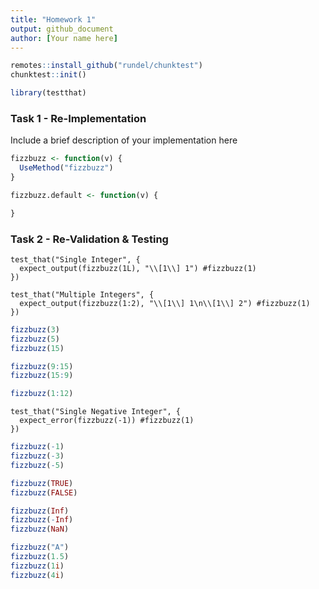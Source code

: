 ```yaml
---
title: "Homework 1"
output: github_document
author: [Your name here]
---
```


```r
remotes::install_github("rundel/chunktest")
chunktest::init()

library(testthat)
```


### Task 1 - Re-Implementation

Include a brief description of your implementation here

```r
fizzbuzz <- function(v) {
  UseMethod("fizzbuzz")
}

fizzbuzz.default <- function(v) {

}
```

### Task 2 - Re-Validation & Testing

```testthat
test_that("Single Integer", {
  expect_output(fizzbuzz(1L), "\\[1\\] 1") #fizzbuzz(1)
})

test_that("Multiple Integers", {
  expect_output(fizzbuzz(1:2), "\\[1\\] 1\n\\[1\\] 2") #fizzbuzz(1)
})
```

```r
fizzbuzz(3)
fizzbuzz(5)
fizzbuzz(15)

fizzbuzz(9:15)
fizzbuzz(15:9)

fizzbuzz(1:12)
```

```testthat
test_that("Single Negative Integer", {
  expect_error(fizzbuzz(-1)) #fizzbuzz(1)
})
```

```r
fizzbuzz(-1)
fizzbuzz(-3)
fizzbuzz(-5)

fizzbuzz(TRUE)
fizzbuzz(FALSE)

fizzbuzz(Inf)
fizzbuzz(-Inf)
fizzbuzz(NaN)

fizzbuzz("A")
fizzbuzz(1.5)
fizzbuzz(1i)
fizzbuzz(4i)
```

